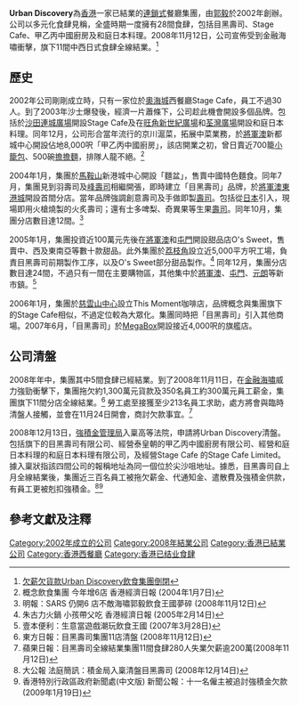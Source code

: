 '''Urban Discovery'''為[[香港|香港]]一家已結業的[[連鎖式|連鎖式]]餐廳集團，由[[郭毅|郭毅]]於2002年創辦。公司以多元化食肆見稱，全盛時期一度擁有28間食肆，包括目黑壽司、Stage Cafe、甲乙丙中國廚房及和庭日本料理。2008年11月12日，公司宣佈受到金融海嘯衝擊，旗下11間中西日式食肆全線結業。<ref>[http://www.mingpaonews.com/20081112/gma1h.htm目黑壽司全線結業 欠薪欠貨款Urban Discovery飲食集團倒閉]</ref>

== 歷史 ==
2002年公司剛剛成立時，只有一家位於[[奧海城|奧海城]]西餐廳Stage Cafe，員工不過30人。到了2003年沙士爆發後，經濟一片蕭條下，公司趁此機會開設多個品牌。包括於[[沙田_(香港)|沙田]][[連城廣場|連城廣場]]開設Stage Cafe及在[[旺角|旺角]][[新世紀廣場|新世紀廣場]]和[[荃灣廣場|荃灣廣場]]開設和庭日本料理。同年12月，公司形合當年流行的京川滬菜，拓展中菜業務，於[[將軍澳|將軍澳]]新都城中心開設佔地8,000呎「甲乙丙中國廚房」，該店開業之初，曾日賣近700籠[[小籠包|小籠包]]、500碗[[擔擔麵|擔擔麵]]，排隊人龍不絕。<ref>概念飲食集團 今年增6店 香港經濟日報 (2004年1月7日)</ref>

2004年1月，集團於[[馬鞍山_(香港市鎮)|馬鞍山]]新港城中心開設「麵盆」，售賣中國特色麵食。同年7月，集團見到羽壽司及[[峰壽司|峰壽司]]相繼開張，即時建立「目黑壽司」品牌，於[[將軍澳|將軍澳]][[東港城|東港城]]開設首間分店。當年品牌強調創意壽司及手做即製[[壽司|壽司]]。包括從[[日本|日本]]引入，現場即用火槍燒製的火炙壽司；還有士多啤梨、奇異果等生果[[壽司|壽司]]。同年10月，集團分店數目達12間。<ref>明報：SARS 仍開6 店不敵海嘯郭毅飲食王國夢碎 (2008年11月12日)</ref>

2005年1月，集團投資近100萬元先後在[[將軍澳|將軍澳]]和[[屯門|屯門]]開設甜品店O's Sweet，售賣中、西及東南亞等數十款甜品。此外集團於[[荔枝角|荔枝角]]設立近5,000平方呎工場，負責目黑壽司前期製作工序，以及O's Sweet部分甜品製作。<ref>朱古力火鍋 小孩帶父吃 香港經濟日報 (2005年2月14日)</ref> 同年12月，集團分店數目達24間，不過只有一間在主要購物區，其他集中於[[將軍澳|將軍澳]]、[[屯門|屯門]]、[[元朗|元朗]]等新市鎮。<ref>壹本便利：生意當遊戲潮玩飲食王國 (2007年3月28日)</ref>

2006年1月，集團於[[慈雲山中心|慈雲山中心]]設立This Moment咖啡店，品牌概念與集團旗下的Stage Cafe相似，不過定位較為大眾化。集團同時把「目黑壽司」引入其他商場。2007年6月，「目黑壽司」於[[MegaBox|MegaBox]]開設接近4,000呎的旗艦店。

== 公司清盤 ==
2008年年中，集團其中5間食肆已經結業。到了2008年11月11日，在[[金融海嘯|金融海嘯]]威力強勁衝擊下，集團拖欠約1,300萬元貨款及350名員工約300萬元員工薪金，集團旗下11間分店全線結業。<ref>東方日報：目黑壽司集團11店清盤 (2008年11月12日)</ref> 勞工處至接獲至少213名員工求助，處方將會與臨時清盤人接觸，並會在11月24日開會，商討欠款事宜。<ref>蘋果日報：目黑壽司全線結業集團11間食肆280人失業欠薪逾200萬(2008年11月12日)</ref>

2008年12月13日，[[強積金管理局|強積金管理局]]入稟高等法院，申請將Urban Discovery清盤。包括旗下的目黑壽司有限公司、經營泰皇朝的甲乙丙中國廚房有限公司、經營和庭日本料理的和庭日本料理有限公司，及經營Stage Cafe 的Stage Cafe Limited。據入稟狀指該四間公司的報稱地址為同一個位於尖沙咀地址。據悉，目黑壽司自上月全線結業後，集團近三百名員工被拖欠薪金、代通知金、遣散費及強積金供款，有員工更被剋扣強積金。<ref>大公報 法庭簡訊：積金局入稟清盤目黑壽司  (2008年12月14日)</ref><ref>香港特別行政區政府新聞處(中文版) 新聞公報：十一名僱主被追討強積金欠款 (2009年1月19日)</ref>

== 參考文獻及注釋 ==
{{Reflist}}

[[Category:2002年成立的公司|Category:2002年成立的公司]]
[[Category:2008年結業公司|Category:2008年結業公司]]
[[Category:香港已結業公司|Category:香港已結業公司]]
[[Category:香港西餐廳|Category:香港西餐廳]]
[[Category:香港已结业食肆|Category:香港已结业食肆]]